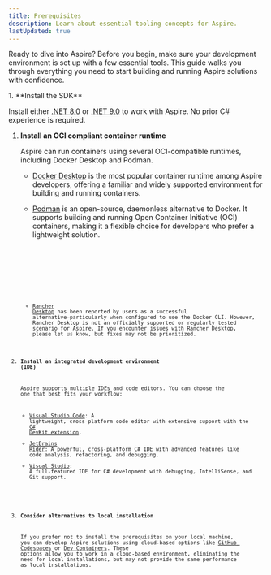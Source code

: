 ```yaml
---
title: Prerequisites
description: Learn about essential tooling concepts for Aspire.
lastUpdated: true
---
```



Ready to dive into Aspire? Before you begin, make sure your development environment is set up with a few essential tools. This guide walks you through everything you need to start building and running Aspire solutions with confidence.

<Steps>
1. **Install the SDK**

   Install either [.NET 8.0](https://dotnet.microsoft.com/download/dotnet/8.0) or [.NET 9.0](https://dotnet.microsoft.com/download/dotnet/9.0) to work with Aspire. No prior C# experience is required.

1. **Install an OCI compliant container runtime**

   Aspire can run containers using several OCI-compatible runtimes, including Docker Desktop and Podman.

    - <a href="https://www.docker.com/products/docker-desktop" target="_blank">Docker Desktop</a> is the most popular container runtime among Aspire developers, offering a familiar and widely supported environment for building and running containers.

    - <a href="https://podman.io/" target="_blank">Podman</a> is an open-source, daemonless alternative to Docker. It supports building and running Open Container Initiative (OCI) containers, making it a flexible choice for developers who prefer a lightweight solution.

      <Tabs>
        <TabItem label="Linux" icon="linux">
          <Code title='Set the ASPIRE_CONTAINER_RUNTIME env var to podman'
                code={`export ASPIRE_CONTAINER_RUNTIME=podman`} lang="bash" />
        </TabItem>

        <TabItem label="Windows" icon="seti:windows">
          <Code title='Set the ASPIRE_CONTAINER_RUNTIME env var to podman'
                code={`[System.Environment]::SetEnvironmentVariable("ASPIRE_CONTAINER_RUNTIME", "podman", "User")`} lang="powershell" />  
        </TabItem>
      </Tabs>

    - <a href="https://rancherdesktop.io/" target="_blank">Rancher Desktop</a> has been reported by users as a successful alternative—particularly when configured to use the Docker CLI. However, Rancher Desktop is not an officially supported or regularly tested scenario for Aspire. If you encounter issues with Rancher Desktop, please let us know, but fixes may not be prioritized.

1. **Install an integrated development environment (IDE)**

    Aspire supports multiple IDEs and code editors. You can choose the one that best fits your workflow:

    - [Visual Studio Code](https://code.visualstudio.com/): A lightweight, cross-platform code editor with extensive support with the [C# DevKit extension](https://marketplace.visualstudio.com/items?itemName=ms-dotnettools.csharp).
    - [JetBrains Rider](https://blog.jetbrains.com/dotnet/2024/02/19/jetbrains-rider-and-the-net-aspire-plugin): A powerful, cross-platform C# IDE with advanced features like code analysis, refactoring, and debugging.
    - [Visual Studio](https://visualstudio.microsoft.com/vs/): A full-featured IDE for C# development with debugging, IntelliSense, and Git support.
    <br/>

1. **Consider alternatives to local installation**

    If you prefer not to install the prerequisites on your local machine, you can develop Aspire solutions using cloud-based options like [GitHub Codespaces](../get-started/github-codespaces.md) or [Dev Containers](../get-started/dev-containers.md). These options allow you to work in a cloud-based environment, eliminating the need for local installations, but may not provide the same performance as local installations.
</Steps>
